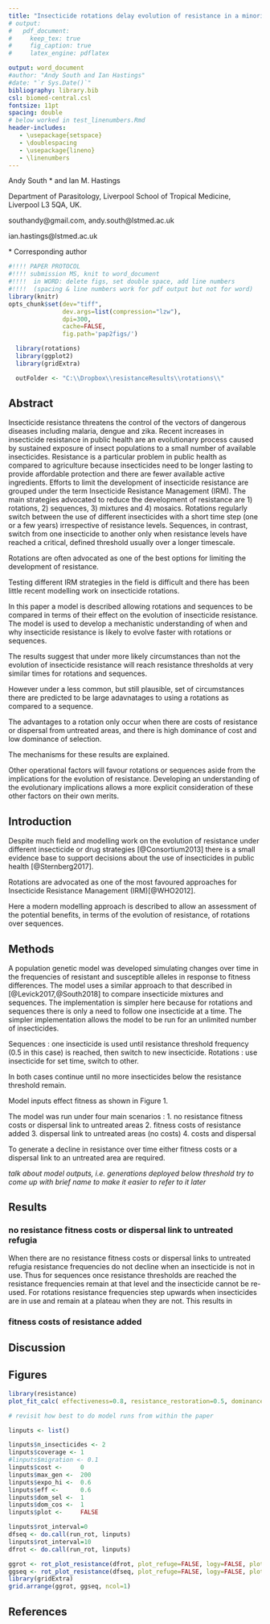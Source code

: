 ```yaml
---
title: "Insecticide rotations delay evolution of resistance in a minority of model runs when compared to sequential use."
# output: 
#   pdf_document:
#     keep_tex: true
#     fig_caption: true
#     latex_engine: pdflatex

output: word_document
#author: "Andy South and Ian Hastings"
#date: "`r Sys.Date()`"
bibliography: library.bib
csl: biomed-central.csl
fontsize: 11pt
spacing: double
# below worked in test_linenumbers.Rmd
header-includes:
   - \usepackage{setspace}
   - \doublespacing
   - \usepackage{lineno}
   - \linenumbers
---
```


Andy South * and Ian M. Hastings

Department of Parasitology, Liverpool School of Tropical Medicine, Liverpool L3 5QA, UK.

southandy@gmail.com, andy.south@lstmed.ac.uk   

ian.hastings@lstmed.ac.uk

\* Corresponding author



```r
#!!!! PAPER PROTOCOL
#!!!! submission MS, knit to word_document 
#!!!!  in WORD: delete figs, set double space, add line numbers 
#!!!!  (spacing & line numbers work for pdf output but not for word)
library(knitr)
opts_chunk$set(dev="tiff",
               dev.args=list(compression="lzw"),
               dpi=300,
               cache=FALSE,
               fig.path='pap2figs/')
```

```r
  library(rotations)
  library(ggplot2)
  library(gridExtra)

  outFolder <- "C:\\Dropbox\\resistanceResults\\rotations\\"
```

## Abstract

Insecticide resistance threatens the control of the vectors of dangerous diseases including malaria, dengue and zika. Recent increases in insecticide resistance in public health are an evolutionary process caused by sustained exposure of insect populations to a small number of available insecticides. Resistance is a particular problem in public health as compared to agriculture because insecticides need to be longer lasting to provide affordable protection and there are fewer available active ingredients. Efforts to limit the development of insecticide resistance are grouped under the term Insecticide Resistance Management (IRM). The main strategies advocated to reduce the development of resistance are 1) rotations, 2) sequences, 3) mixtures  and 4) mosaics. Rotations regularly switch between the use of different insecticides with a short time step (one or a few years) irrespective of resistance levels. Sequences, in contrast, switch from one insecticide to another only when resistance levels have reached a critical, defined threshold usually over a longer timescale.  
    
Rotations are often advocated as one of the best options for limiting the development of resistance.
    
Testing different IRM strategies in the field is difficult and there has been little recent modelling work on insecticide rotations.
    
In this paper a model is described allowing rotations and sequences to be compared in terms of their effect on the evolution of insecticide resistance. The model is used to develop a mechanistic understanding of when and why insecticide resistance is likely to evolve faster with rotations or sequences.  
    
The results suggest that under more likely circumstances than not the evolution of insecticide resistance will reach resistance thresholds at very similar times for rotations and sequences.
    
However under a less common, but still plausible, set of circumstances there are predicted to be large adavnatages to using a rotations as compared to a sequence.

    
The advantages to a rotation only occur when there are costs of resistance or dispersal from untreated areas, and there is high dominance of cost and low dominance of selection.
    
    
The mechanisms for these results are explained. 
    
Other operational factors will favour rotations or sequences aside from the implications for the evolution of resistance. Developing an understanding of the evolutionary implications allows a more explicit consideration of these other factors on their own merits. 


\pagebreak

## Introduction
Despite much field and modelling work on the evolution of resistance under different insecticide or drug strategies [@Consortium2013] there is a small evidence base to support decisions about the use of insecticides in public health [@Sternberg2017].   

Rotations are advocated as one of the most favoured approaches for Insecticide Resistance Management (IRM)[@WHO2012].

Here a modern modelling approach is described to allow an assessment of the potential benefits, in terms of the evolution of resistance, of rotations over sequences. 


## Methods

A population genetic model was developed simulating changes over time in the frequencies of resistant and susceptible alleles in response to fitness differences. The model uses a similar approach to that described in [@Levick2017,@South2018] to compare insecticide mixtures and sequences. The implementation is simpler here because for rotations and sequences there is only a need to follow one insecticide at a time. The simpler implementation allows the model to be run for an unlimited number of insecticides. 
    
Sequences : one insecticide is used until resistance threshold frequency (0.5 in this case) is reached, then switch to new insecticide. 
Rotations : use insecticide for set time, switch to other. 

In both cases continue until no more insecticides below the resistance threshold remain.    
    
Model inputs effect fitness as shown in Figure 1.

The model was run under four main scenarios :
1. no resistance fitness costs or dispersal link to untreated areas
2. fitness costs of resistance added
3. dispersal link to untreated areas (no costs)
4. costs and dispersal

To generate a decline in resistance over time either fitness costs or a dispersal link to an untreated area are required. 

*talk about model outputs, i.e. generations deployed below threshold*
*try to come up with brief name to make it easier to refer to it later*

## Results

### no resistance fitness costs or dispersal link to untreated refugia

When there are no resistance fitness costs or dispersal links to untreated refugia resistance frequencies do not decline when an insecticide is not in use. Thus for sequences once resistance thresholds are reached the resistance frequencies remain at that level and the insecticide cannot be re-used. For rotations resistance frequencies step upwards when insecticides are in use and remain at a plateau when they are not. This results in 


### fitness costs of resistance added



## Discussion


\pagebreak

## Figures

```r
 
library(resistance) 
plot_fit_calc( effectiveness=0.8, resistance_restoration=0.5, dominance_restoration=0.7, dominance_cost=0.7, cost=0.3 )

```

```r

# revisit how best to do model runs from within the paper 

linputs <- list()

linputs$n_insecticides <- 2
linputs$coverage <- 1
#linputs$migration <- 0.1
linputs$cost <-     0 
linputs$max_gen <-  200
linputs$expo_hi <-  0.6
linputs$eff <-      0.6
linputs$dom_sel <-  1
linputs$dom_cos <-  1
linputs$plot <-     FALSE

linputs$rot_interval=0
dfseq <- do.call(run_rot, linputs)
linputs$rot_interval=10
dfrot <- do.call(run_rot, linputs)

ggrot <- rot_plot_resistance(dfrot, plot_refuge=FALSE, logy=FALSE, plot=FALSE)
ggseq <- rot_plot_resistance(dfseq, plot_refuge=FALSE, logy=FALSE, plot=FALSE)
library(gridExtra)
grid.arrange(ggrot, ggseq, ncol=1)

```  


  
## References
<!-- now auto created here-->
